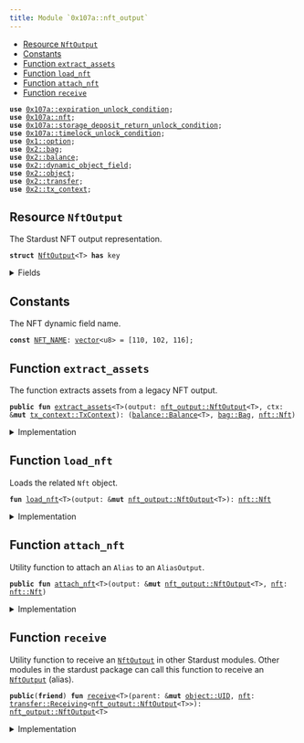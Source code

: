 ```yaml
---
title: Module `0x107a::nft_output`
---
```




-  [Resource `NftOutput`](#0x107a_nft_output_NftOutput)
-  [Constants](#@Constants_0)
-  [Function `extract_assets`](#0x107a_nft_output_extract_assets)
-  [Function `load_nft`](#0x107a_nft_output_load_nft)
-  [Function `attach_nft`](#0x107a_nft_output_attach_nft)
-  [Function `receive`](#0x107a_nft_output_receive)


<pre><code><b>use</b> <a href="expiration_unlock_condition.md#0x107a_expiration_unlock_condition">0x107a::expiration_unlock_condition</a>;
<b>use</b> <a href="nft.md#0x107a_nft">0x107a::nft</a>;
<b>use</b> <a href="storage_deposit_return_unlock_condition.md#0x107a_storage_deposit_return_unlock_condition">0x107a::storage_deposit_return_unlock_condition</a>;
<b>use</b> <a href="timelock_unlock_condition.md#0x107a_timelock_unlock_condition">0x107a::timelock_unlock_condition</a>;
<b>use</b> <a href="../move-stdlib/option.md#0x1_option">0x1::option</a>;
<b>use</b> <a href="../iota-framework/bag.md#0x2_bag">0x2::bag</a>;
<b>use</b> <a href="../iota-framework/balance.md#0x2_balance">0x2::balance</a>;
<b>use</b> <a href="../iota-framework/dynamic_object_field.md#0x2_dynamic_object_field">0x2::dynamic_object_field</a>;
<b>use</b> <a href="../iota-framework/object.md#0x2_object">0x2::object</a>;
<b>use</b> <a href="../iota-framework/transfer.md#0x2_transfer">0x2::transfer</a>;
<b>use</b> <a href="../iota-framework/tx_context.md#0x2_tx_context">0x2::tx_context</a>;
</code></pre>



<Link id="0x107a_nft_output_NftOutput"></Link>

## Resource `NftOutput`

The Stardust NFT output representation.


<pre><code><b>struct</b> <a href="nft_output.md#0x107a_nft_output_NftOutput">NftOutput</a>&lt;T&gt; <b>has</b> key
</code></pre>



<details>
<summary>Fields</summary>


<dl>
<dt>
<code>id: <a href="../iota-framework/object.md#0x2_object_UID">object::UID</a></code>
</dt>
<dd>
 This is a "random" UID, not the NFTID from Stardust.
</dd>
<dt>
<code><a href="../iota-framework/balance.md#0x2_balance">balance</a>: <a href="../iota-framework/balance.md#0x2_balance_Balance">balance::Balance</a>&lt;T&gt;</code>
</dt>
<dd>
 The amount of coins held by the output.
</dd>
<dt>
<code>native_tokens: <a href="../iota-framework/bag.md#0x2_bag_Bag">bag::Bag</a></code>
</dt>
<dd>
 The <code>Bag</code> holds native tokens, key-ed by the stringified type of the asset.
 Example: key: "0xabcded::soon::SOON", value: Balance<0xabcded::soon::SOON>.
</dd>
<dt>
<code>storage_deposit_return_uc: <a href="../move-stdlib/option.md#0x1_option_Option">option::Option</a>&lt;<a href="storage_deposit_return_unlock_condition.md#0x107a_storage_deposit_return_unlock_condition_StorageDepositReturnUnlockCondition">storage_deposit_return_unlock_condition::StorageDepositReturnUnlockCondition</a>&gt;</code>
</dt>
<dd>
 The storage deposit return unlock condition.
</dd>
<dt>
<code>timelock_uc: <a href="../move-stdlib/option.md#0x1_option_Option">option::Option</a>&lt;<a href="timelock_unlock_condition.md#0x107a_timelock_unlock_condition_TimelockUnlockCondition">timelock_unlock_condition::TimelockUnlockCondition</a>&gt;</code>
</dt>
<dd>
 The timelock unlock condition.
</dd>
<dt>
<code>expiration_uc: <a href="../move-stdlib/option.md#0x1_option_Option">option::Option</a>&lt;<a href="expiration_unlock_condition.md#0x107a_expiration_unlock_condition_ExpirationUnlockCondition">expiration_unlock_condition::ExpirationUnlockCondition</a>&gt;</code>
</dt>
<dd>
 The expiration unlock condition.
</dd>
</dl>


</details>

<Link id="@Constants_0"></Link>

## Constants


<Link id="0x107a_nft_output_NFT_NAME"></Link>

The NFT dynamic field name.


<pre><code><b>const</b> <a href="nft_output.md#0x107a_nft_output_NFT_NAME">NFT_NAME</a>: <a href="../move-stdlib/vector.md#0x1_vector">vector</a>&lt;u8&gt; = [110, 102, 116];
</code></pre>



<Link id="0x107a_nft_output_extract_assets"></Link>

## Function `extract_assets`

The function extracts assets from a legacy NFT output.


<pre><code><b>public</b> <b>fun</b> <a href="nft_output.md#0x107a_nft_output_extract_assets">extract_assets</a>&lt;T&gt;(output: <a href="nft_output.md#0x107a_nft_output_NftOutput">nft_output::NftOutput</a>&lt;T&gt;, ctx: &<b>mut</b> <a href="../iota-framework/tx_context.md#0x2_tx_context_TxContext">tx_context::TxContext</a>): (<a href="../iota-framework/balance.md#0x2_balance_Balance">balance::Balance</a>&lt;T&gt;, <a href="../iota-framework/bag.md#0x2_bag_Bag">bag::Bag</a>, <a href="nft.md#0x107a_nft_Nft">nft::Nft</a>)
</code></pre>



<details>
<summary>Implementation</summary>


<pre><code><b>public</b> <b>fun</b> <a href="nft_output.md#0x107a_nft_output_extract_assets">extract_assets</a>&lt;T&gt;(<b>mut</b> output: <a href="nft_output.md#0x107a_nft_output_NftOutput">NftOutput</a>&lt;T&gt;, ctx: &<b>mut</b> TxContext): (Balance&lt;T&gt;, Bag, Nft) {
    // Load the related Nft <a href="../iota-framework/object.md#0x2_object">object</a>.
    <b>let</b> <a href="nft.md#0x107a_nft">nft</a> = <a href="nft_output.md#0x107a_nft_output_load_nft">load_nft</a>(&<b>mut</b> output);

    // Unpuck the output.
    <b>let</b> <a href="nft_output.md#0x107a_nft_output_NftOutput">NftOutput</a> {
        id,
        <a href="../iota-framework/balance.md#0x2_balance">balance</a>: <b>mut</b> <a href="../iota-framework/balance.md#0x2_balance">balance</a>,
        native_tokens,
        storage_deposit_return_uc: <b>mut</b> storage_deposit_return_uc,
        timelock_uc: <b>mut</b> timelock_uc,
        expiration_uc: <b>mut</b> expiration_uc
    } = output;

    // If the output <b>has</b> a timelock unlock condition, then we need <b>to</b> check <b>if</b> the timelock_uc <b>has</b> expired.
    <b>if</b> (timelock_uc.is_some()) {
        timelock_uc.extract().unlock(ctx);
    };

    // If the output <b>has</b> an expiration unlock condition, then we need <b>to</b> check who can unlock the output.
    <b>if</b> (expiration_uc.is_some()) {
        expiration_uc.extract().unlock(ctx);
    };

    // If the output <b>has</b> a storage deposit <b>return</b> unlock condition, then we need <b>to</b> <b>return</b> the deposit.
    <b>if</b> (storage_deposit_return_uc.is_some()) {
        storage_deposit_return_uc.extract().unlock(&<b>mut</b> <a href="../iota-framework/balance.md#0x2_balance">balance</a>, ctx);
    };

    // Destroy the output.
    <a href="../move-stdlib/option.md#0x1_option_destroy_none">option::destroy_none</a>(timelock_uc);
    <a href="../move-stdlib/option.md#0x1_option_destroy_none">option::destroy_none</a>(expiration_uc);
    <a href="../move-stdlib/option.md#0x1_option_destroy_none">option::destroy_none</a>(storage_deposit_return_uc);

    <a href="../iota-framework/object.md#0x2_object_delete">object::delete</a>(id);

    <b>return</b> (<a href="../iota-framework/balance.md#0x2_balance">balance</a>, native_tokens, <a href="nft.md#0x107a_nft">nft</a>)
}
</code></pre>



</details>

<Link id="0x107a_nft_output_load_nft"></Link>

## Function `load_nft`

Loads the related <code>Nft</code> object.


<pre><code><b>fun</b> <a href="nft_output.md#0x107a_nft_output_load_nft">load_nft</a>&lt;T&gt;(output: &<b>mut</b> <a href="nft_output.md#0x107a_nft_output_NftOutput">nft_output::NftOutput</a>&lt;T&gt;): <a href="nft.md#0x107a_nft_Nft">nft::Nft</a>
</code></pre>



<details>
<summary>Implementation</summary>


<pre><code><b>fun</b> <a href="nft_output.md#0x107a_nft_output_load_nft">load_nft</a>&lt;T&gt;(output: &<b>mut</b> <a href="nft_output.md#0x107a_nft_output_NftOutput">NftOutput</a>&lt;T&gt;): Nft {
    <a href="../iota-framework/dynamic_object_field.md#0x2_dynamic_object_field_remove">dynamic_object_field::remove</a>(&<b>mut</b> output.id, <a href="nft_output.md#0x107a_nft_output_NFT_NAME">NFT_NAME</a>)
}
</code></pre>



</details>

<Link id="0x107a_nft_output_attach_nft"></Link>

## Function `attach_nft`

Utility function to attach an <code>Alias</code> to an <code>AliasOutput</code>.


<pre><code><b>public</b> <b>fun</b> <a href="nft_output.md#0x107a_nft_output_attach_nft">attach_nft</a>&lt;T&gt;(output: &<b>mut</b> <a href="nft_output.md#0x107a_nft_output_NftOutput">nft_output::NftOutput</a>&lt;T&gt;, <a href="nft.md#0x107a_nft">nft</a>: <a href="nft.md#0x107a_nft_Nft">nft::Nft</a>)
</code></pre>



<details>
<summary>Implementation</summary>


<pre><code><b>public</b> <b>fun</b> <a href="nft_output.md#0x107a_nft_output_attach_nft">attach_nft</a>&lt;T&gt;(output: &<b>mut</b> <a href="nft_output.md#0x107a_nft_output_NftOutput">NftOutput</a>&lt;T&gt;, <a href="nft.md#0x107a_nft">nft</a>: Nft) {
    <a href="../iota-framework/dynamic_object_field.md#0x2_dynamic_object_field_add">dynamic_object_field::add</a>(&<b>mut</b> output.id, <a href="nft_output.md#0x107a_nft_output_NFT_NAME">NFT_NAME</a>, <a href="nft.md#0x107a_nft">nft</a>)
}
</code></pre>



</details>

<Link id="0x107a_nft_output_receive"></Link>

## Function `receive`

Utility function to receive an <code><a href="nft_output.md#0x107a_nft_output_NftOutput">NftOutput</a></code> in other Stardust modules.
Other modules in the stardust package can call this function to receive an <code><a href="nft_output.md#0x107a_nft_output_NftOutput">NftOutput</a></code> (alias).


<pre><code><b>public</b>(<b>friend</b>) <b>fun</b> <a href="nft_output.md#0x107a_nft_output_receive">receive</a>&lt;T&gt;(parent: &<b>mut</b> <a href="../iota-framework/object.md#0x2_object_UID">object::UID</a>, <a href="nft.md#0x107a_nft">nft</a>: <a href="../iota-framework/transfer.md#0x2_transfer_Receiving">transfer::Receiving</a>&lt;<a href="nft_output.md#0x107a_nft_output_NftOutput">nft_output::NftOutput</a>&lt;T&gt;&gt;): <a href="nft_output.md#0x107a_nft_output_NftOutput">nft_output::NftOutput</a>&lt;T&gt;
</code></pre>



<details>
<summary>Implementation</summary>


<pre><code><b>public</b>(<a href="../iota-framework/package.md#0x2_package">package</a>) <b>fun</b> <a href="nft_output.md#0x107a_nft_output_receive">receive</a>&lt;T&gt;(parent: &<b>mut</b> UID, <a href="nft.md#0x107a_nft">nft</a>: Receiving&lt;<a href="nft_output.md#0x107a_nft_output_NftOutput">NftOutput</a>&lt;T&gt;&gt;) : <a href="nft_output.md#0x107a_nft_output_NftOutput">NftOutput</a>&lt;T&gt; {
    <a href="../iota-framework/transfer.md#0x2_transfer_receive">transfer::receive</a>(parent, <a href="nft.md#0x107a_nft">nft</a>)
}
</code></pre>



</details>
